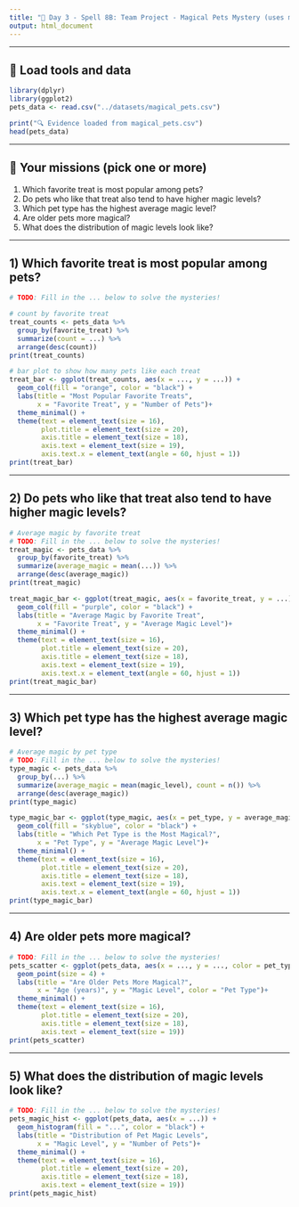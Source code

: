 ```yaml
---
title: "🔮 Day 3 - Spell 8B: Team Project - Magical Pets Mystery (uses magical_pets.csv)"
output: html_document
---
```


---

## 🧰 Load tools and data

```r
library(dplyr)
library(ggplot2)
pets_data <- read.csv("../datasets/magical_pets.csv")

print("🔍 Evidence loaded from magical_pets.csv")
head(pets_data)
```

---

## 🎯 Your missions (pick one or more)
1) Which favorite treat is most popular among pets?
2) Do pets who like that treat also tend to have higher magic levels?
3) Which pet type has the highest average magic level?
4) Are older pets more magical?
5) What does the distribution of magic levels look like?

---

## 1) Which favorite treat is most popular among pets?

```r
# TODO: Fill in the ... below to solve the mysteries!

# count by favorite treat
treat_counts <- pets_data %>%
  group_by(favorite_treat) %>%
  summarize(count = ...) %>%
  arrange(desc(count))
print(treat_counts)

# bar plot to show how many pets like each treat
treat_bar <- ggplot(treat_counts, aes(x = ..., y = ...)) +
  geom_col(fill = "orange", color = "black") +
  labs(title = "Most Popular Favorite Treats",
       x = "Favorite Treat", y = "Number of Pets")+
  theme_minimal() +
  theme(text = element_text(size = 16),
        plot.title = element_text(size = 20),
        axis.title = element_text(size = 18),
        axis.text = element_text(size = 19),
        axis.text.x = element_text(angle = 60, hjust = 1))
print(treat_bar)
```

---

## 2) Do pets who like that treat also tend to have higher magic levels?

```r
# Average magic by favorite treat 
# TODO: Fill in the ... below to solve the mysteries!
treat_magic <- pets_data %>%
  group_by(favorite_treat) %>%
  summarize(average_magic = mean(...)) %>%
  arrange(desc(average_magic))
print(treat_magic)

treat_magic_bar <- ggplot(treat_magic, aes(x = favorite_treat, y = ...)) +
  geom_col(fill = "purple", color = "black") +
  labs(title = "Average Magic by Favorite Treat",
       x = "Favorite Treat", y = "Average Magic Level")+
  theme_minimal() +
  theme(text = element_text(size = 16),
        plot.title = element_text(size = 20),
        axis.title = element_text(size = 18),
        axis.text = element_text(size = 19),
        axis.text.x = element_text(angle = 60, hjust = 1))
print(treat_magic_bar)
```

---

## 3) Which pet type has the highest average magic level?

```r
# Average magic by pet type 
# TODO: Fill in the ... below to solve the mysteries!
type_magic <- pets_data %>%
  group_by(...) %>%
  summarize(average_magic = mean(magic_level), count = n()) %>%
  arrange(desc(average_magic))
print(type_magic)

type_magic_bar <- ggplot(type_magic, aes(x = pet_type, y = average_magic)) +
  geom_col(fill = "skyblue", color = "black") +
  labs(title = "Which Pet Type is the Most Magical?",
       x = "Pet Type", y = "Average Magic Level")+
  theme_minimal() +
  theme(text = element_text(size = 16),
        plot.title = element_text(size = 20),
        axis.title = element_text(size = 18),
        axis.text = element_text(size = 19),
        axis.text.x = element_text(angle = 60, hjust = 1))
print(type_magic_bar)
```

---

## 4) Are older pets more magical?

```r
# TODO: Fill in the ... below to solve the mysteries!
pets_scatter <- ggplot(pets_data, aes(x = ..., y = ..., color = pet_type)) +
  geom_point(size = 4) +
  labs(title = "Are Older Pets More Magical?",
       x = "Age (years)", y = "Magic Level", color = "Pet Type")+
  theme_minimal() +
  theme(text = element_text(size = 16),
        plot.title = element_text(size = 20),
        axis.title = element_text(size = 18),
        axis.text = element_text(size = 19))
print(pets_scatter)
```

---

## 5) What does the distribution of magic levels look like?

```r
# TODO: Fill in the ... below to solve the mysteries!
pets_magic_hist <- ggplot(pets_data, aes(x = ...)) +
  geom_histogram(fill = "...", color = "black") +
  labs(title = "Distribution of Pet Magic Levels",
       x = "Magic Level", y = "Number of Pets")+
  theme_minimal() +
  theme(text = element_text(size = 16),
        plot.title = element_text(size = 20),
        axis.title = element_text(size = 18),
        axis.text = element_text(size = 19))
print(pets_magic_hist)
```